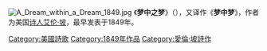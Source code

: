 {{沒有來源|time=2011-10-16}}
[[File:A_Dream_within_a_Dream_1849.jpg|thumb]]
《'''梦中之梦'''》（{{lang-en|''A Dream Within a Dream''}}），又译作《'''梦中梦'''》，作者为美国[[诗人|诗人]][[艾伦·坡|艾伦·坡]]，最早发表于1849年。

[[Category:美國詩歌|Category:美國詩歌]]
[[Category:1849年作品|Category:1849年作品]]
[[Category:愛倫·坡詩作|Category:愛倫·坡詩作]]